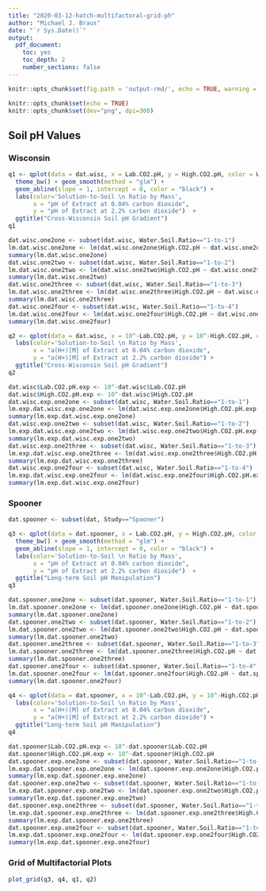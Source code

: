 ```yaml
---
title: "2020-03-12-hatch-multifactoral-grid-ph"
author: "Michael J. Braus"
date: "`r Sys.Date()`"
output:
  pdf_document:
    toc: yes
    toc_depth: 2
    number_sections: false
---
```


\fontsize{12}{14}
\selectfont{}

```r
knitr::opts_chunk$set(fig.path = 'output-rmd/', echo = TRUE, warning = FALSE, message = FALSE, cache = FALSE)
```

```r
knitr::opts_chunk$set(echo = TRUE)
knitr::opts_chunk$set(dev="png", dpi=300)
```

## Soil pH Values

### Wisconsin 

```r
q1 <- qplot(data = dat.wisc, x = Lab.CO2.pH, y = High.CO2.pH, color = Water.Soil.Ratio, shape = Water.Soil.Ratio) + geom_point(size=2) +
  theme_bw() + geom_smooth(method = "glm") + 
  geom_abline(slope = 1, intercept = 0, color = "black") + 
  labs(color='Solution-to-Soil \n Ratio by Mass', 
       x = "pH of Extract at 0.04% carbon dioxide", 
       y = "pH of Extract at 2.2% carbon dioxide")  + 
  ggtitle("Cross-Wisconsin Soil pH Gradient")
q1
```

```r
dat.wisc.one2one <- subset(dat.wisc, Water.Soil.Ratio=="1-to-1")
lm.dat.wisc.one2one <- lm(dat.wisc.one2one$High.CO2.pH ~ dat.wisc.one2one$Lab.CO2.pH)
summary(lm.dat.wisc.one2one)
dat.wisc.one2two <- subset(dat.wisc, Water.Soil.Ratio=="1-to-2")
lm.dat.wisc.one2two <- lm(dat.wisc.one2two$High.CO2.pH ~ dat.wisc.one2two$Lab.CO2.pH)
summary(lm.dat.wisc.one2two)
dat.wisc.one2three <- subset(dat.wisc, Water.Soil.Ratio=="1-to-3")
lm.dat.wisc.one2three <- lm(dat.wisc.one2three$High.CO2.pH ~ dat.wisc.one2three$Lab.CO2.pH)
summary(lm.dat.wisc.one2three)
dat.wisc.one2four <- subset(dat.wisc, Water.Soil.Ratio=="1-to-4")
lm.dat.wisc.one2four <- lm(dat.wisc.one2four$High.CO2.pH ~ dat.wisc.one2four$Lab.CO2.pH)
summary(lm.dat.wisc.one2four)
```

```r
q2 <- qplot(data = dat.wisc, x = 10^-Lab.CO2.pH, y = 10^-High.CO2.pH, color = Water.Soil.Ratio, shape = Water.Soil.Ratio) + geom_point(size=2) + scale_x_continuous(limits = c(10^-8.1, 10^-4.8)) + scale_y_continuous(limits = c(10^-8.1, 10^-4.8)) + theme_bw() + geom_smooth(method = "glm") + geom_abline(slope = 1, intercept = 0, color = "black")+
  labs(color='Solution-to-Soil \n Ratio by Mass', 
       x = "a(H+)[M] of Extract at 0.04% carbon dioxide", 
       y = "a(H+)[M] of Extract at 2.2% carbon dioxide") + 
  ggtitle("Cross-Wisconsin Soil pH Gradient")
q2
```

```r
dat.wisc$Lab.CO2.pH.exp <- 10^-dat.wisc$Lab.CO2.pH
dat.wisc$High.CO2.pH.exp <- 10^-dat.wisc$High.CO2.pH
dat.wisc.exp.one2one <- subset(dat.wisc, Water.Soil.Ratio=="1-to-1")
lm.exp.dat.wisc.exp.one2one <- lm(dat.wisc.exp.one2one$High.CO2.pH.exp ~ dat.wisc.exp.one2one$Lab.CO2.pH.exp)
summary(lm.exp.dat.wisc.exp.one2one)
dat.wisc.exp.one2two <- subset(dat.wisc, Water.Soil.Ratio=="1-to-2")
lm.exp.dat.wisc.exp.one2two <- lm(dat.wisc.exp.one2two$High.CO2.pH.exp ~ dat.wisc.exp.one2two$Lab.CO2.pH.exp)
summary(lm.exp.dat.wisc.exp.one2two)
dat.wisc.exp.one2three <- subset(dat.wisc, Water.Soil.Ratio=="1-to-3")
lm.exp.dat.wisc.exp.one2three <- lm(dat.wisc.exp.one2three$High.CO2.pH.exp ~ dat.wisc.exp.one2three$Lab.CO2.pH.exp)
summary(lm.exp.dat.wisc.exp.one2three)
dat.wisc.exp.one2four <- subset(dat.wisc, Water.Soil.Ratio=="1-to-4")
lm.exp.dat.wisc.exp.one2four <- lm(dat.wisc.exp.one2four$High.CO2.pH.exp ~ dat.wisc.exp.one2four$Lab.CO2.pH.exp)
summary(lm.exp.dat.wisc.exp.one2four)
```

### Spooner

```r
dat.spooner <- subset(dat, Study=="Spooner")
```

```r
q3 <- qplot(data = dat.spooner, x = Lab.CO2.pH, y = High.CO2.pH, color = Water.Soil.Ratio, shape = Water.Soil.Ratio) + geom_point(size=2) +
  theme_bw() + geom_smooth(method = "glm") + 
  geom_abline(slope = 1, intercept = 0, color = "black") + 
  labs(color='Solution-to-Soil \n Ratio by Mass', 
       x = "pH of Extract at 0.04% carbon dioxide", 
       y = "pH of Extract at 2.2% carbon dioxide")  + 
  ggtitle("Long-term Soil pH Manipulation")
q3
```

```r
dat.spooner.one2one <- subset(dat.spooner, Water.Soil.Ratio=="1-to-1")
lm.dat.spooner.one2one <- lm(dat.spooner.one2one$High.CO2.pH ~ dat.spooner.one2one$Lab.CO2.pH)
summary(lm.dat.spooner.one2one)
dat.spooner.one2two <- subset(dat.spooner, Water.Soil.Ratio=="1-to-2")
lm.dat.spooner.one2two <- lm(dat.spooner.one2two$High.CO2.pH ~ dat.spooner.one2two$Lab.CO2.pH)
summary(lm.dat.spooner.one2two)
dat.spooner.one2three <- subset(dat.spooner, Water.Soil.Ratio=="1-to-3")
lm.dat.spooner.one2three <- lm(dat.spooner.one2three$High.CO2.pH ~ dat.spooner.one2three$Lab.CO2.pH)
summary(lm.dat.spooner.one2three)
dat.spooner.one2four <- subset(dat.spooner, Water.Soil.Ratio=="1-to-4")
lm.dat.spooner.one2four <- lm(dat.spooner.one2four$High.CO2.pH ~ dat.spooner.one2four$Lab.CO2.pH)
summary(lm.dat.spooner.one2four)
```

```r
q4 <- qplot(data = dat.spooner, x = 10^-Lab.CO2.pH, y = 10^-High.CO2.pH, color = Water.Soil.Ratio, shape = Water.Soil.Ratio) + geom_point(size=2) + scale_x_continuous(limits = c(10^-8.1, 10^-4.8)) + scale_y_continuous(limits = c(10^-8.1, 10^-4.8)) + theme_bw() + geom_smooth(method = "glm") + geom_abline(slope = 1, intercept = 0, color = "black")+
  labs(color='Solution-to-Soil \n Ratio by Mass', 
       x = "a(H+)[M] of Extract at 0.04% carbon dioxide", 
       y = "a(H+)[M] of Extract at 2.2% carbon dioxide") + 
  ggtitle("Long-term Soil pH Manipulation")
q4
```

```r
dat.spooner$Lab.CO2.pH.exp <- 10^-dat.spooner$Lab.CO2.pH
dat.spooner$High.CO2.pH.exp <- 10^-dat.spooner$High.CO2.pH
dat.spooner.exp.one2one <- subset(dat.spooner, Water.Soil.Ratio=="1-to-1")
lm.exp.dat.spooner.exp.one2one <- lm(dat.spooner.exp.one2one$High.CO2.pH.exp ~ dat.spooner.exp.one2one$Lab.CO2.pH.exp)
summary(lm.exp.dat.spooner.exp.one2one)
dat.spooner.exp.one2two <- subset(dat.spooner, Water.Soil.Ratio=="1-to-2")
lm.exp.dat.spooner.exp.one2two <- lm(dat.spooner.exp.one2two$High.CO2.pH.exp ~ dat.spooner.exp.one2two$Lab.CO2.pH.exp)
summary(lm.exp.dat.spooner.exp.one2two)
dat.spooner.exp.one2three <- subset(dat.spooner, Water.Soil.Ratio=="1-to-3")
lm.exp.dat.spooner.exp.one2three <- lm(dat.spooner.exp.one2three$High.CO2.pH.exp ~ dat.spooner.exp.one2three$Lab.CO2.pH.exp)
summary(lm.exp.dat.spooner.exp.one2three)
dat.spooner.exp.one2four <- subset(dat.spooner, Water.Soil.Ratio=="1-to-4")
lm.exp.dat.spooner.exp.one2four <- lm(dat.spooner.exp.one2four$High.CO2.pH.exp ~ dat.spooner.exp.one2four$Lab.CO2.pH.exp)
summary(lm.exp.dat.spooner.exp.one2four)
```

### Grid of Multifactorial Plots

```r
plot_grid(q3, q4, q1, q2) 
```
